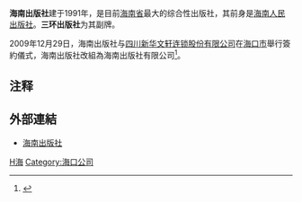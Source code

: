 {{notability unreferenced|time=2010-12-10T05:04:50+00:00}}
'''海南出版社'''建于1991年，是目前[[海南省|海南省]]最大的综合性出版社，其前身是[[海南人民出版社|海南人民出版社]]。'''三环出版社'''为其副牌。

2009年12月29日，海南出版社与[[四川新华文轩连锁股份有限公司|四川新华文轩连锁股份有限公司]]在[[海口市|海口市]]舉行簽約儀式，海南出版社改組為海南出版社有限公司<ref>{{cite web|url=http://news.qq.com/a/20091230/000508.htm|title=海南出版社有限公司组建成立|publisher=[[海南日报|海南日报]]|author=单憬岗、黄晶|date=2009-12-30|accessdate=2012-08-25|language=Zh-hans|archive-date=2014-12-14|archive-url=https://web.archive.org/web/20141214124719/http://news.qq.com/a/20091230/000508.htm|dead-url=no}}</ref>。

== 注释 ==
<references/>

== 外部連結 ==
*[http://www.hncbs.cn/ 海南出版社] {{Wayback|url=http://www.hncbs.cn/ |date=20200921200322 }}

{{人民出版社}}
[[Category:中华人民共和国出版社|H海]]
[[Category:海口公司|Category:海口公司]]